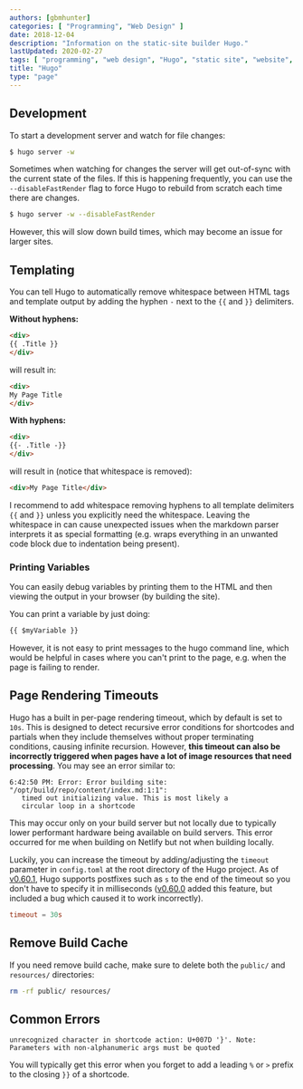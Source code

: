 ```yaml
---
authors: [gbmhunter]
categories: [ "Programming", "Web Design" ]
date: 2018-12-04
description: "Information on the static-site builder Hugo."
lastUpdated: 2020-02-27
tags: [ "programming", "web design", "Hugo", "static site", "website", "go", "software", "server", "templating", "errors" ]
title: "Hugo"
type: "page"
---
```



## Development

To start a development server and watch for file changes:

```sh
$ hugo server -w
```

Sometimes when watching for changes the server will get out-of-sync with the current state of the files. If this is happening frequently, you can use the `--disableFastRender` flag to force Hugo to rebuild from scratch each time there are changes.

```sh
$ hugo server -w --disableFastRender
```

However, this will slow down build times, which may become an issue for larger sites.

## Templating

You can tell Hugo to automatically remove whitespace between HTML tags and template output by adding the hyphen `-` next to the `{{` and `}}` delimiters.

**Without hyphens:**

```html
<div>
{{ .Title }}
</div>
```

will result in:

```html
<div>
My Page Title
</div>
```

**With hyphens:**

```html
<div>
{{- .Title -}}
</div>
```

will result in (notice that whitespace is removed):

```html
<div>My Page Title</div>
```

I recommend to add whitespace removing hyphens to all template delimiters `{{` and `}}` unless you explicitly need the whitespace. Leaving the whitespace in can cause unexpected issues when the markdown parser interprets it as special formatting (e.g. wraps everything in an unwanted code block due to indentation being present).

### Printing Variables

You can easily debug variables by printing them to the HTML and then viewing the output in your browser (by building the site).

You can print a variable by just doing:

```html
{{ $myVariable }}
```

However, it is not easy to print messages to the hugo command line, which would be helpful in cases where you can't print to the page, e.g. when the page is failing to render.

## Page Rendering Timeouts

Hugo has a built in per-page rendering timeout, which by default is set to `10s`. This is designed to detect recursive error conditions for shortcodes and partials when they include themselves without proper terminating conditions, causing infinite recursion. However, **this timeout can also be incorrectly triggered when pages have a lot of image resources that need processing**. You may see an error similar to:

```text
6:42:50 PM: Error: Error building site: "/opt/build/repo/content/index.md:1:1":
   timed out initializing value. This is most likely a 
   circular loop in a shortcode
```

This may occur only on your build server but not locally due to typically lower performant hardware being available on build servers. This error occurred for me when building on Netlify but not when building locally.

Luckily, you can increase the timeout by adding/adjusting the `timeout` parameter in `config.toml` at the root directory of the Hugo project. As of [v0.60.1](https://github.com/gohugoio/hugo/releases/tag/v0.60.1), Hugo supports postfixes such as `s` to the end of the timeout so you don't have to specify it in milliseconds ([v0.60.0](https://github.com/gohugoio/hugo/releases/tag/v0.60.0) added this feature, but included a bug which caused it to work incorrectly).

```toml
timeout = 30s
```

## Remove Build Cache

If you need remove build cache, make sure to delete both the `public/` and `resources/` directories:

```bash
rm -rf public/ resources/
```

## Common Errors

```text
unrecognized character in shortcode action: U+007D '}'. Note: Parameters with non-alphanumeric args must be quoted
```

You will typically get this error when you forget to add a leading `%` or `>` prefix to the closing `}}` of a shortcode.
